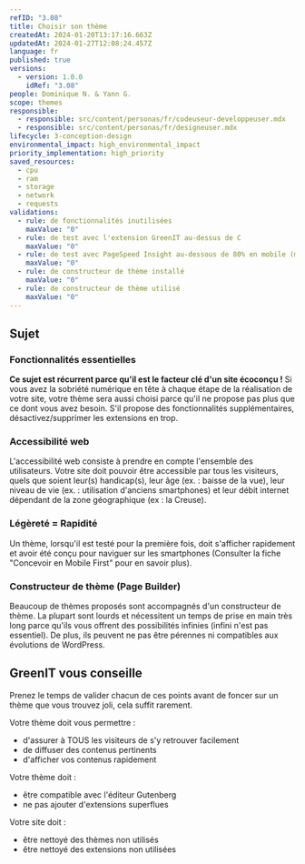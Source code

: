 ```yaml
---
refID: "3.08"
title: Choisir son thème
createdAt: 2024-01-20T13:17:16.663Z
updatedAt: 2024-01-27T12:08:24.457Z
language: fr
published: true
versions:
  - version: 1.0.0
    idRef: "3.08"
people: Dominique N. & Yann G.
scope: themes
responsible:
  - responsible: src/content/personas/fr/codeuseur-developpeuser.mdx
  - responsible: src/content/personas/fr/designeuser.mdx
lifecycle: 3-conception-design
environmental_impact: high_environmental_impact
priority_implementation: high_priority
saved_resources:
  - cpu
  - ram
  - storage
  - network
  - requests
validations:
  - rule: de fonctionnalités inutilisées
    maxValue: "0"
  - rule: de test avec l'extension GreenIT au-dessus de C
    maxValue: "0"
  - rule: de test avec PageSpeed Insight au-dessous de 80% en mobile (mobile-first)
    maxValue: "0"
  - rule: de constructeur de thème installé
    maxValue: "0"
  - rule: de constructeur de thème utilisé
    maxValue: "0"
---
```


## Sujet

### Fonctionnalités essentielles

**Ce sujet est récurrent parce qu'il est le facteur clé d'un site écoconçu !**
Si vous avez la sobriété numérique en tête à chaque étape de la réalisation de votre site, votre thème sera aussi choisi parce qu'il ne propose pas plus que ce dont vous avez besoin. S'il propose des fonctionnalités supplémentaires, désactivez/supprimer les extensions en trop.

### Accessibilité web

L'accessibilité web consiste à prendre en compte l'ensemble des utilisateurs.
Votre site doit pouvoir être accessible par tous les visiteurs, quels que soient leur(s) handicap(s), leur âge (ex. : baisse de la vue), leur niveau de vie (ex. : utilisation d'anciens smartphones) et leur débit internet dépendant de la zone géographique (ex : la Creuse).

### Légèreté = Rapidité

Un thème, lorsqu'il est testé pour la première fois, doit s'afficher rapidement et avoir été conçu pour naviguer sur les smartphones (Consulter la fiche "Concevoir en Mobile First" pour en savoir plus).

### Constructeur de thème (Page Builder)

Beaucoup de thèmes proposés sont accompagnés d'un constructeur de thème. La plupart sont lourds et nécessitent un temps de prise en main très long parce qu'ils vous offrent des possibilités infinies (infini n'est pas essentiel). De plus, ils peuvent ne pas être pérennes ni compatibles aux évolutions de WordPress.

## GreenIT vous conseille

Prenez le temps de valider chacun de ces points avant de foncer sur un thème que vous trouvez joli, cela suffit rarement.

Votre thème doit vous permettre :

- d'assurer à TOUS les visiteurs de s'y retrouver facilement
- de diffuser des contenus pertinents
- d'afficher vos contenus rapidement

Votre thème doit :

- être compatible avec l'éditeur Gutenberg
- ne pas ajouter d'extensions superflues

Votre site doit :

- être nettoyé des thèmes non utilisés
- être nettoyé des extensions non utilisées
